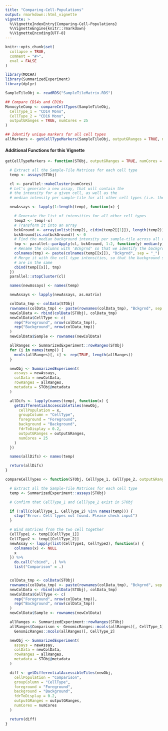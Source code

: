 ```yaml
---
title: "Comparing-Cell-Populations"
output: rmarkdown::html_vignette
vignette: >
  %\VignetteIndexEntry{Comparing-Cell-Populations}
  %\VignetteEngine{knitr::rmarkdown}
  %\VignetteEncoding{UTF-8}
---
```


```r
knitr::opts_chunk$set(
  collapse = TRUE,
  comment = "#>",
  eval = FALSE
)
```

```r
library(MOCHA)
library(SummarizedExperiment)
library(dplyr)
```

```r
SampleTileObj <- readRDS("SampleTileMatrix.RDS")

## Compare CD14s and CD16s
MonocyteComp <- compareCellTypes(SampleTileObj,
  CellType_1 = "CD14 Mono",
  CellType_2 = "CD16 Mono",
  outputGRanges = TRUE, numCores = 25
)

## Identify unique markers for all cell types
allMarkers <- getCellTypeMarkers(SampleTileObj, outputGRanges = TRUE, numCores = 25)
```

##################################################################### 

#### Additional Functions for this Vignette

##################################################################### 

```r
getCellTypeMarkers <- function(STObj, outputGRanges = TRUE, numCores = 25) {

  # Extract all the Sample-Tile Matrices for each cell type
  temp <- assays(STObj)

  cl <- parallel::makeCluster(numCores)
  # Let's generate a new assay, that will contain the
  # the intensity for a given cell, as well as the
  # median intensity per sample-tile for all other cell types (i.e. the background)

  newAssays <- lapply(1:length(temp), function(x) {

    # Generate the list of intensities for all other cell types
    temp2 <- temp[-x]
    # Transform it into an array
    bckGround <- array(unlist(temp2), c(dim(temp2[[1]]), length(temp2)))
    bckGround[is.na(bckGround)] <- 0
    # Find the median background intensity per sample-tile across all cell types
    tmp <- parallel::parApply(cl, bckGround, 1:2, function(y) median(y))
    # Rename the columns with 'Bckgrnd' so that we identify the background samples
    colnames(tmp) <- paste(colnames(temp[[x]]), "Bckgrnd", sep = "_")
    # Merge it with the cell type intensities, so that the background samples
    # are in the same
    cbind(temp[[x]], tmp)
  })
  parallel::stopCluster(cl)

  names(newAssays) <- names(temp)

  newAssays <- lapply(newAssays, as.matrix)

  colData_tmp <- colData(STObj)
  rownames(colData_tmp) <- paste(rownames(colData_tmp), "Bckgrnd", sep = "_")
  newColData <- rbind(colData(STObj), colData_tmp)
  newColData$CellType <- c(
    rep("Foreground", nrow(colData_tmp)),
    rep("Background", nrow(colData_tmp))
  )
  newColData$Sample <- rownames(newColData)

  allRanges <- SummarizedExperiment::rowRanges(STObj)
  for (i in names(temp)) {
    mcols(allRanges)[, i] <- rep(TRUE, length(allRanges))
  }

  newObj <- SummarizedExperiment(
    assays = newAssays,
    colData = newColData,
    rowRanges = allRanges,
    metadata = STObj@metadata
  )

  allDifs <- lapply(names(temp), function(x) {
    getDifferentialAccessibleTiles(newObj,
      cellPopulation = x,
      groupColumn = "CellType",
      foreground = "Foreground",
      background = "Background",
      fdrToDisplay = 0.2,
      outputGRanges = outputGRanges,
      numCores = 25
    )
  })

  names(allDifs) <- names(temp)

  return(allDifs)
}

compareCellTypes <- function(STObj, CellType_1, CellType_2, outputGRanges = TRUE, numCores = 25) {

  # Extract all the Sample-Tile Matrices for each cell type
  temp <- SummarizedExperiment::assays(STObj)

  # Confirm that CellType_1 and CellType_2 exist in STObj

  if (!all(c(CellType_1, CellType_2) %in% names(temp))) {
    stop("Error: Cell types not found. Please check input")
  }

  # Bind matrices from the two cell together
  CellType1 <- temp[[CellType_1]]
  CellType2 <- temp[[CellType_2]]
  newAssay <- lapply(list(CellType1, CellType2), function(x) {
    colnames(x) <- NULL
    x
  }) %>%
    do.call("cbind", .) %>%
    list("Comparison" = .)


  colData_tmp <- colData(STObj)
  rownames(colData_tmp) <- paste(rownames(colData_tmp), "Bckgrnd", sep = "_")
  newColData <- rbind(colData(STObj), colData_tmp)
  newColData$CellType <- c(
    rep("Foreground", nrow(colData_tmp)),
    rep("Background", nrow(colData_tmp))
  )
  newColData$Sample <- rownames(newColData)

  allRanges <- SummarizedExperiment::rowRanges(STObj)
  allRanges$Comparison <- GenomicRanges::mcols(allRanges)[, CellType_1] |
    GenomicRanges::mcols(allRanges)[, CellType_2]

  newObj <- SummarizedExperiment(
    assays = newAssay,
    colData = newColData,
    rowRanges = allRanges,
    metadata = STObj@metadata
  )

  diff <- getDifferentialAccessibleTiles(newObj,
    cellPopulation = "Comparison",
    groupColumn = "CellType",
    foreground = "Foreground",
    background = "Background",
    fdrToDisplay = 0.2,
    outputGRanges = outputGRanges,
    numCores = numCores
  )

  return(diff)
}
```
